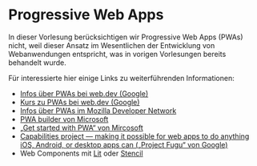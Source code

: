 
# Progressive Web Apps

In dieser Vorlesung berücksichtigen wir Progressive Web Apps (PWAs) nicht, 
weil dieser Ansatz im Wesentlichen der Entwicklung von Webanwendungen entspricht, 
was in vorigen Vorlesungen bereits behandelt wurde.

Für interessierte hier einige Links zu weiterführenden Informationen:

- [Infos über PWAs bei web.dev (Google)](https://web.dev/progressive-web-apps/)
- [Kurs zu PWAs bei web.dev (Google)](https://web.dev/learn/pwa/)
- [Infos über PWAs im Mozilla Developer Network](https://developer.mozilla.org/en-US/docs/Web/Progressive_web_apps)
- [PWA builder von Microsoft](https://www.pwabuilder.com)
- [„Get started with PWA“ von Mircosoft](https://learn.microsoft.com/en-us/microsoft-edge/progressive-web-apps-chromium/how-to/)
- [Capabilities project &mdash; making it possible for web apps to do anything iOS, Android, or desktop apps can („Project Fugu“ von Google)](https://developer.chrome.com/docs/capabilities)
- Web Components mit [Lit](https://lit.dev) oder [Stencil](https://stenciljs.com)
